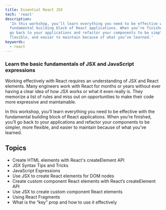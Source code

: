 ```yaml
---
title: Essential React JSX
tech: 'react'
description:
  'In this workshop, you’ll learn everything you need to be effective with the
  fundamental building block of React applications. When you’re finished, you’ll
  go back to your applications and refactor your components to be simpler, more
  flexible, and easier to maintain because of what you’ve learned.'
keywords:
  - react
---
```


### Learn the basic fundamentals of JSX and JavaScript expressions

Working effectively with React requires an understanding of JSX and React
elements. Many engineers work with React for months or years without ever having
a clear idea of how JSX works or what it even really is. They memorize a list of
rules and miss out on opportunities to make their code more expressive and
maintainable.

In this workshop, you’ll learn everything you need to be effective with the
fundamental building block of React applications. When you’re finished, you’ll
go back to your applications and refactor your components to be simpler, more
flexible, and easier to maintain because of what you’ve learned.

## Topics

- Create HTML elements with React's createElement API
- JSX Syntax Tips and Tricks
- JavaScript Expressions
- Use JSX to create React elements for DOM nodes
- Create custom component React elements with React’s createElement API
- Use JSX to create custom component React elements
- Using React Fragments
- What is the “key” prop and how to use it effectively
